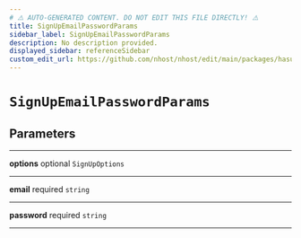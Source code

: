```yaml
---
# ⚠️ AUTO-GENERATED CONTENT. DO NOT EDIT THIS FILE DIRECTLY! ⚠️
title: SignUpEmailPasswordParams
sidebar_label: SignUpEmailPasswordParams
description: No description provided.
displayed_sidebar: referenceSidebar
custom_edit_url: https://github.com/nhost/nhost/edit/main/packages/hasura-auth-js/src/utils/types.ts#L27
---
```


# `SignUpEmailPasswordParams`

## Parameters

---

**<span className="parameter-name">options</span>** <span className="optional-status">optional</span> `SignUpOptions`

---

**<span className="parameter-name">email</span>** <span className="optional-status">required</span> `string`

---

**<span className="parameter-name">password</span>** <span className="optional-status">required</span> `string`

---
